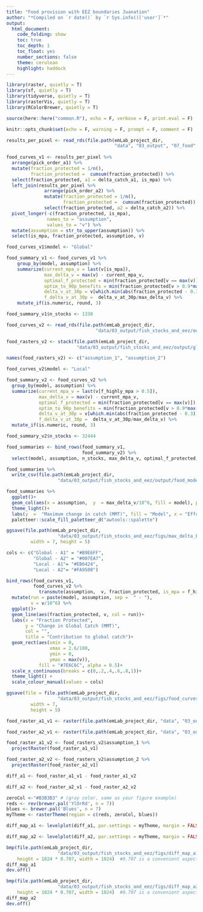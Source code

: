 ```yaml
---
title: "Food provision with EEZ boundaries Juanation"
author: "*Compiled on `r date()` by `r Sys.info()['user']`*"
output: 
  html_document:
    code_folding: show
    toc: true
    toc_depth: 1
    toc_float: yes
    number_sections: false
    theme: cerulean
    highlight: haddock
---
```


```r
library(raster, quietly = T)
library(sf, quietly = T)
library(tidyverse, quietly = T)
library(rasterVis, quietly = T)
library(RColorBrewer, quietly = T)

source(here::here("common.R"), echo = F, verbose = F, print.eval = F)

knitr::opts_chunk$set(echo = F, warning = F, prompt = F, comment = F)
```

```r
results_per_pixel <- read_rds(file.path(emLab_project_dir, 
                                        "data", "03_output", "07_food", "ray","results_per_pixel_update.rds"))
  
food_curves_v1 <- results_per_pixel %>% 
  arrange(pick_order_a1) %>% 
  mutate(fraction_protected = 1/n(),
         fraction_protected =  cumsum(fraction_protected)) %>% 
  select(fraction_protected, a1 = delta_catch_a1, is_mpa) %>% 
  left_join(results_per_pixel %>% 
              arrange(pick_order_a2) %>% 
              mutate(fraction_protected = 1/n(),
                     fraction_protected =  cumsum(fraction_protected)) %>% 
              select(fraction_protected, a2 = delta_catch_a2)) %>% 
  pivot_longer(-c(fraction_protected, is_mpa), 
               names_to = "assumption", 
               values_to = "v") %>% 
  mutate(assumption = str_to_upper(assumption)) %>% 
  select(is_mpa, fraction_protected, assumption, v)

food_curves_v1$model <- "Global"

food_summary_v1 <- food_curves_v1 %>% 
    group_by(model, assumption) %>% 
    summarize(current_mpa_v = last(v[is_mpa]),
              max_delta_v = max(v) - current_mpa_v,
              optimal_f_protected = min(fraction_protected[v == max(v)]),
              optim_to_90p_benefits = min(fraction_protected[v > 0.9*max(v)]),
              delta_v_at_30p = v[which.min(abs(fraction_protected - 0.3))] - current_mpa_v,
              f_delta_v_at_30p =  delta_v_at_30p/max_delta_v) %>% 
    mutate_if(is.numeric, round, 3)

food_summary_v1$n_stocks <- 1338
```

```r
food_curves_v2 <- read_rds(file.path(emLab_project_dir,
                                 "data/03_output/fish_stocks_and_eez/output/food_curves.rds"))

food_rasters_v2 <- stack(file.path(emLab_project_dir,
                          "data/03_output/fish_stocks_and_eez/output/global_food_rasters.tiff"))

names(food_rasters_v2) <- c("assumption_1", "assumption_2")

food_curves_v2$model <- "Local"

food_summary_v2 <- food_curves_v2 %>% 
  group_by(model, assumption) %>% 
  summarize(current_mpa_v = last(v[f_highly_mpa > 0.5]),
            max_delta_v = max(v) - current_mpa_v,
            optimal_f_protected = min(fraction_protected[v == max(v)]),
            optim_to_90p_benefits = min(fraction_protected[v > 0.9*max(v)]),
            delta_v_at_30p = v[which.min(abs(fraction_protected - 0.3))] - current_mpa_v,
            f_delta_v_at_30p =  delta_v_at_30p/max_delta_v) %>% 
  mutate_if(is.numeric, round, 3)

food_summary_v2$n_stocks <- 32444
```

```r
food_summaries <- bind_rows(food_summary_v1, 
                            food_summary_v2) %>% 
  select(model, assumption, n_stocks, max_delta_v, optimal_f_protected, optim_to_90p_benefits)

food_summaries %>% 
  write_csv(file.path(emLab_project_dir,
                   "data/03_output/fish_stocks_and_eez/output/food_model_summaries.csv"))
```

```r
food_summaries %>% 
  ggplot()+
  geom_col(aes(x = assumption,  y  = max_delta_v/10^6, fill = model), position = "dodge")+
  theme_light()+
  labs(y  =  "Maximum change in catch (MMT)", fill = "Model", x = "Effort assumption")+
  paletteer::scale_fill_paletteer_d("awtools::spalette")

ggsave(file.path(emLab_project_dir,
                   "data/03_output/fish_stocks_and_eez/figs/max_delta_barplot.png"),
         width = 7, height = 5)
```

```r
cols <- c("Global - A1" = "#B9E6FF", 
          "Global - A2" = "#007EA7", 
          "Local - A1"= "#EB6424", 
          "Local - A2"= "#FA9500")

bind_rows(food_curves_v1,
          food_curves_v2 %>% 
            transmute(assumption,  v, fraction_protected, is_mpa = f_highly_mpa >= 0.5, model)) %>% 
  mutate(run = paste(model, assumption, sep =  " - "),
         v = v/10^6) %>% 
  ggplot()+
  geom_line(aes(fraction_protected, v, col = run))+
  labs(x = "Fraction Protected",
       y = "Change in Global Catch (MMT)",
       col = "",
       title = "Contribution to global catch")+
  geom_rect(aes(xmin = 0,
                xmax = 2.6/100,
                ymin = 0,
                ymax = max(v)),
            fill = "#7E6C6C", alpha = 0.5)+
  scale_x_continuous(breaks = c(0,.2,.4,.6,.8,1))+
  theme_light() +
  scale_colour_manual(values = cols)

ggsave(file = file.path(emLab_project_dir, 
                   "data/03_output/fish_stocks_and_eez/figs/food_curves.png"), 
         width = 7, 
         height = 5)
```

```r
food_raster_a1_v1 <- raster(file.path(emLab_project_dir, "data", "03_output", "07_food", "ray","ranking_raster_a1.tif"))

food_raster_a2_v1 <- raster(file.path(emLab_project_dir, "data", "03_output", "07_food", "ray","ranking_raster_a2.tif"))
```

```r
food_raster_a1_v2 <- food_rasters_v2$assumption_1 %>% 
  projectRaster(food_raster_a1_v1)

food_raster_a2_v2 <- food_rasters_v2$assumption_2 %>% 
  projectRaster(food_raster_a2_v1)

diff_a1 <- food_raster_a1_v1 - food_raster_a1_v2

diff_a2 <- food_raster_a2_v1 - food_raster_a2_v2

zeroCol <-"#B3B3B3" # (gray color, same as your figure example)
reds <- rev(brewer.pal('YlOrRd', n = 7))
blues <- brewer.pal('Blues', n = 7)
myTheme <- rasterTheme(region = c(reds, zeroCol, blues))

diff_map_a1 <- levelplot(diff_a1, par.settings = myTheme, margin = FALSE, xlab=NULL, ylab=NULL, scales=list(draw=FALSE), main = "Change in priorities\n Global - Local\nA1")

diff_map_a2 <- levelplot(diff_a2, par.settings = myTheme, margin = FALSE, xlab=NULL, ylab=NULL, scales=list(draw=FALSE), main = "Change in priorities\n Global - Local\nA2")
```

```r
bmp(file.path(emLab_project_dir, 
                   "data/03_output/fish_stocks_and_eez/figs/diff_map_a1.png"),
    height = 1024 * 0.707, width = 1024)  #0.707 is a convenient aspect.ratio
diff_map_a1
dev.off()
```

```r
bmp(file.path(emLab_project_dir, 
                   "data/03_output/fish_stocks_and_eez/figs/diff_map_a2.png"),
    height = 1024 * 0.707, width = 1024)  #0.707 is a convenient aspect.ratio
diff_map_a2
dev.off()
```


